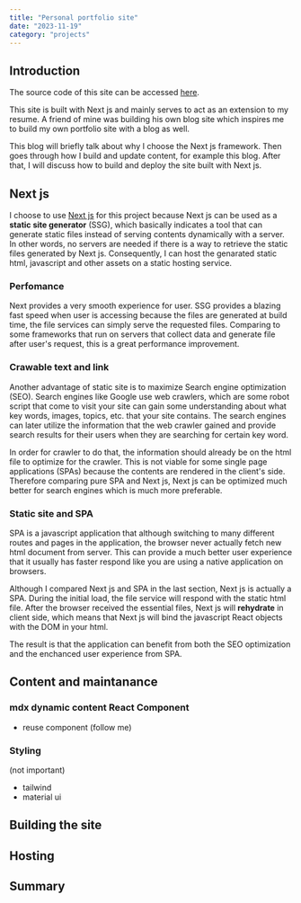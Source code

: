 ```yaml
---
title: "Personal portfolio site"
date: "2023-11-19"
category: "projects"
---
```


## Introduction

The source code of this site can be accessed 
[here](https://github.com/kwunmingpang/kwunmingpang.github.io). 

This site is built with Next js and mainly serves to act as an extension to my  resume. A friend of mine was building his own blog site which inspires me to build my own portfolio site with a blog as well. 

This blog will briefly talk about why I choose the Next js framework. Then goes through how I build and update content, for example this blog. After that, I will discuss how to build and deploy the site built with Next js. 

## Next js

I choose to use [Next js](https://nextjs.org/) for this project because Next js can be used as a **static site generator** (SSG), which basically indicates a tool that can generate static files instead of serving contents dynamically with a server. In other words, no servers are needed if there is a way to retrieve the static files generated by Next js. Consequently, I can host the genarated static html, javascript and other assets on a static hosting service. 

### Perfomance

Next provides a very smooth experience for user. SSG provides a blazing fast speed when user is accessing because the files are generated at build time, the file services can simply serve the requested files. Comparing to some frameworks that run on servers that collect data and generate file after user's request, this is a great performance improvement. 

### Crawable text and link

Another advantage of static site is to maximize Search engine optimization (SEO). Search engines like Google use web crawlers, which are some robot script that come to visit your site can gain some understanding about what key words, images, topics, etc. that your site contains. The search engines can later utilize the information that the web crawler gained and provide search results for their users when they are searching for certain key word. 

In order for crawler to do that, the information should already be on the html file to optimize for the crawler. This is not viable for some single page applications (SPAs) because the contents are rendered in the client's side. Therefore comparing pure SPA and Next js, Next js can be optimized much better for search engines which is much more preferable. 

### Static site and SPA

SPA is a javascript application that although switching to many different routes and pages in the application, the browser never actually fetch new html document from server. This can provide a much better user experience that it usually has faster respond like you are using a native application on browsers. 

Although I compared Next js and SPA in the last section, Next js is actually a SPA. During the initial load, the file service will respond with the static html file. After the browser received the essential files, Next js will **rehydrate**  in client side, which means that Next js will bind the javascript React objects with the DOM in your html. 

The result is that the application can benefit from both the SEO optimization and the enchanced user experience from SPA. 

## Content and maintanance

### mdx dynamic content React Component 

- reuse component (follow me)


### Styling
(not important)
- tailwind
- material ui

## Building the site

## Hosting

## Summary
